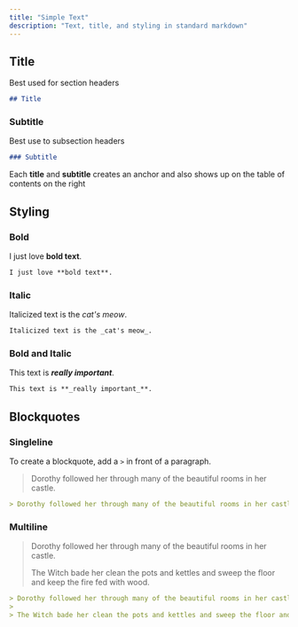 ```yaml
---
title: "Simple Text"
description: "Text, title, and styling in standard markdown"
---
```


## Title

Best used for section headers

```md
## Title
```

### Subtitle

Best use to subsection headers

```md
### Subtitle
```

<Tip>

Each **title** and **subtitle** creates an anchor and also shows up on the table of contents on the right

</Tip>

## Styling

### Bold

I just love **bold text**.

```md
I just love **bold text**.
```

### Italic

Italicized text is the _cat's meow_.

```md
Italicized text is the _cat's meow_.
```

### Bold and Italic

This text is **_really important_**.

```md
This text is **_really important_**.
```

## Blockquotes

### Singleline

To create a blockquote, add a `>` in front of a paragraph.

> Dorothy followed her through many of the beautiful rooms in her castle.

```md
> Dorothy followed her through many of the beautiful rooms in her castle.
```

### Multiline

> Dorothy followed her through many of the beautiful rooms in her castle.
>
> The Witch bade her clean the pots and kettles and sweep the floor and keep the fire fed with wood.

```md
> Dorothy followed her through many of the beautiful rooms in her castle.
>
> The Witch bade her clean the pots and kettles and sweep the floor and keep the fire fed with wood.
```
